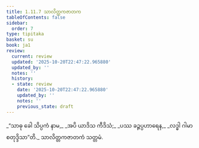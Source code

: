```yaml
---
title: 1.11.7 သာလိတ္တကဇာတက
tableOfContents: false
sidebar:
  order: 7
type: tipitaka
basket: su
book: ja1
review:
  current: review
  updated: '2025-10-20T22:47:22.965880'
  updated_by: ''
  notes: ''
  history:
  - state: review
    date: '2025-10-20T22:47:22.965880'
    updated_by: ''
    notes: ''
    previous_state: draft
---
```



<DynamicBreadcrumb />


<ReviewStatus review={frontmatter.review} showDetails={true} />

<HypothesisAnnotation frontmatter={frontmatter} />

<Division number="107" book="ja1" e="ch" v="22" p="25">

<Paragraph number="237" type="verses" book="ja1">
_“သာဓု ခေါ သိပ္ပကံ နာမ,_  
_အပိ ယာဒိသ ကီဒိသံ;_  
_ပဿ ခဉ္ဇပ္ပဟာရေန,_  
_လဒ္ဓါ ဂါမာ စတုဒ္ဒိသာ”တိ._  


</Paragraph>
</Division>

<Paragraph number="238" type="center" book="ja1">
သာလိတ္တကဇာတကံ သတ္တမံ.
</Paragraph>